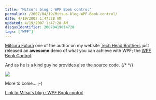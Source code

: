 ```yaml
---
title: "Mitsu's blog : WPF Book control"
permalink: /2007/04/19/Mitsus-blog-WPF-Book-control/
date: 4/19/2007 1:47:28 AM
updated: 4/19/2007 1:47:28 AM
disqusIdentifier: 20070419014728
tags: ["WPF"]
---
```

[Mitsuru Futura](http://www.techheadbrothers.com/Auteurs.aspx?id=decef97f-cd3f-4a46-ba08-7644e5ac9783) one of the author on my website [Tech Head Brothers](http://www.techheadbrothers.com/) just released an **awesome** demo of what you can achieve with WPF; the [WPF Book Control](http://blogs.msdn.com/mitsu/archive/2007/04/18/wpf-book-control.aspx).

And as he is a kind guy he provides also the source code.
{/* <!-- more --> */}

![](/images/2007/bookcontrol.jpg) 

More to come... ;-)

[Link to Mitsu's blog : WPF Book control](http://blogs.msdn.com/mitsu/archive/2007/04/18/wpf-book-control.aspx)
